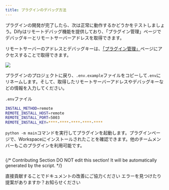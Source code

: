 ```yaml
---
title: プラグインのデバッグ方法
---
```


プラグインの開発が完了したら、次は正常に動作するかどうかをテストしましょう。Difyはリモートデバッグ機能を提供しており、「プラグイン管理」ページでデバッグキーとリモートサーバーアドレスを取得できます。

リモートサーバーのアドレスとデバッグキーは、[「プラグイン管理」](https://cloud.dify.ai/plugins)ページにアクセスすることで取得できます。

![](https://assets-docs.dify.ai/2025/04/2779338a43687f3e00155baccdd6d06c.png)

プラグインのプロジェクトに戻り、`.env.example`ファイルをコピーして`.env`にリネームします。そして、取得したリモートサーバーアドレスやデバッグキーなどの情報を入力してください。

`.env`ファイル

```bash
INSTALL_METHOD=remote
REMOTE_INSTALL_HOST=remote
REMOTE_INSTALL_PORT=5003
REMOTE_INSTALL_KEY=****-****-****-****-****
```

`python -m main`コマンドを実行してプラグインを起動します。プラグインページで、Workspaceにインストールされたことを確認できます。他のチームメンバーもこのプラグインを利用可能です。

<img
src="https://assets-docs.dify.ai/2024/12/ec26e5afc57bbfeb807719638f603807.png"
className="mx-auto"
alt=""
/>

{/*
Contributing Section
DO NOT edit this section!
It will be automatically generated by the script.
*/}

<CardGroup cols="2">
    <Card
        title="このページを編集する"
        icon="pen-to-square"
        href="https://github.com/langgenius/dify-docs-mintlify/edit/main/ja-jp/plugins/quick-start/debug-plugin.mdx"
    >
        直接貢献することでドキュメントの改善にご協力ください
    </Card>
    <Card
        title="問題を報告する"
        icon="github"
        href="https://github.com/langgenius/dify-docs-mintlify/issues/new?title=ドキュメントの問題%3A%20-plu&body=%23%23%20問題の説明%0A%3C%21--%20発見した問題について簡単に説明してください%20--%3E%0A%0A%23%23%20ページリンク%0Ahttps%3A%2F%2Fgithub.com%2Flanggenius%2Fdify-docs-mintlify%2Fblob%2Fmain%2Fja-jp/plugins/quick-start%2Fdebug-plugin.mdx%0A%0A%23%23%20提案される変更%0A%3C%21--%20特定の変更案がある場合は、ここで説明してください%20--%3E%0A%0A%3C%21--%20ドキュメントの品質向上にご協力いただきありがとうございます！%20--%3E"
    >
        エラーを見つけたり提案がありますか？お知らせください
    </Card>
</CardGroup>
